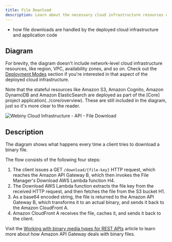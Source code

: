 ```yaml
---
title: File Download
description: Learn about the necessary cloud infrastructure resources on which the API project application relies on to download files.
---
```



<Alert type="success" title="What you’ll learn">

- how file downloads are handled by the deployed cloud infrastructure and application code

</Alert>

## Diagram

<Alert type="info">

For brevity, the diagram doesn't include network-level cloud infrastructure resources, like region, VPC, availability zones, and so on. Check out the [Deployment Modes](../deployment-modes/introduction) section if you're interested in that aspect of the deployed cloud infrastructure.

</Alert>

<Alert type="info">

Note that the stateful resources like Amazon S3, Amazon Cognito, Amazon DynamoDB and Amazon ElasticSearch are deployed as part of the [Core] project application(../core/overview). These are still included in the diagram, just so it's more clear to the reader. 

</Alert>

<Image src={fmDownload} title="Webiny Cloud Infrastructure - API - File Download" shadow={false}/>

## Description

The diagram shows what happens every time a client tries to download a binary file.

The flow consists of the following four steps:

1. The client issues a GET `/download/{file-key}` HTTP request, which reaches the Amazon API Gateway <diagram-letter>B</diagram-letter>, which then invokes the File Manager's Download AWS Lambda function <diagram-letter>H4</diagram-letter>.
2. The Download AWS Lambda function extracts the file key from the received HTTP request, and then fetches the file from the S3 bucket <diagram-letter>H1</diagram-letter>.
3. As a base64 encoded string, the file is returned to the Amazon API Gateway <diagram-letter>B</diagram-letter>, which transforms it to an actual binary, and sends it back to the Amazon CloudFront <diagram-letter>A</diagram-letter>.
4. Amazon CloudFront <diagram-letter>A</diagram-letter> receives the file, caches it, and sends it back to the client.

<Alert type="info">

Visit the [Working with binary media types for REST APIs](https://docs.aws.amazon.com/apigateway/latest/developerguide/api-gateway-payload-encodings.html) article to learn more about how Amazon API Gateway deals with binary files.

</Alert>
